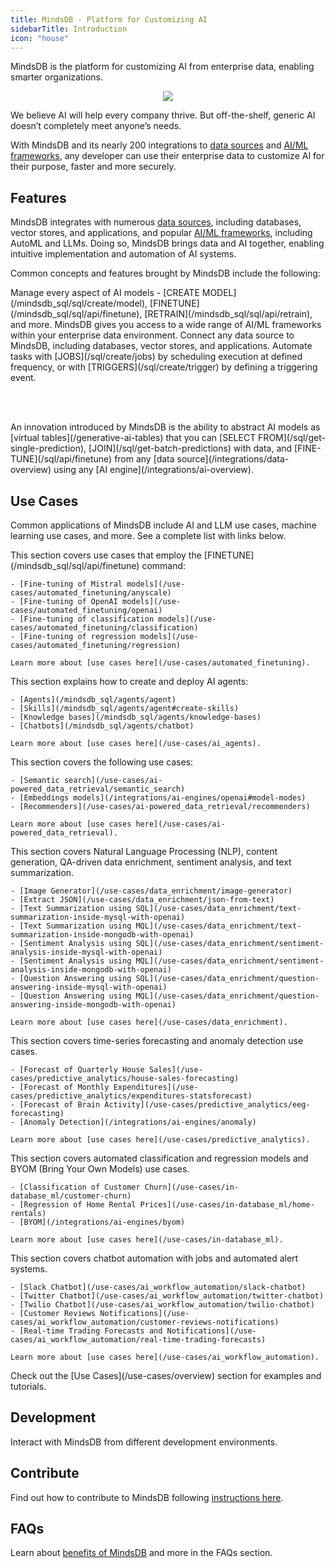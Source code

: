 ```yaml
---
title: MindsDB - Platform for Customizing AI
sidebarTitle: Introduction
icon: "house"
---
```


MindsDB is the platform for customizing AI from enterprise data, enabling smarter organizations.

<p align="center">
  <img src="/assets/mindsdb_homepage_diagram.png"/>
</p>

We believe AI will help every company thrive. But off-the-shelf, generic AI doesn’t completely meet anyone’s needs.

With MindsDB and its nearly 200 integrations to [data sources](/integrations/data-overview) and [AI/ML frameworks](/integrations/ai-overview), any developer can use their enterprise data to customize AI for their purpose, faster and more securely.

## Features

MindsDB integrates with numerous [data sources](/integrations/data-overview), including databases, vector stores, and applications, and popular [AI/ML frameworks](/integrations/ai-overview), including AutoML and LLMs. Doing so, MindsDB brings data and AI together, enabling intuitive implementation and automation of AI systems.

Common concepts and features brought by MindsDB include the following:

<Card title="Model Management" icon="link" href="/model-management">
Manage every aspect of AI models - [CREATE MODEL](/mindsdb_sql/sql/create/model), [FINETUNE](/mindsdb_sql/sql/api/finetune), [RETRAIN](/mindsdb_sql/sql/api/retrain), and more.
</Card>

<Card title="AI Integrations" icon="link" href="/integrations/ai-overview">
MindsDB gives you access to a wide range of AI/ML frameworks within your enterprise data environment.
</Card>

<Card title="Data Integrations" icon="link" href="/integrations/data-overview">
Connect any data source to MindsDB, including databases, vector stores, and applications.
</Card>

<Card title="Automation" icon="link" href="/automation">
Automate tasks with [JOBS](/sql/create/jobs) by scheduling execution at defined frequency, or with [TRIGGERS](/sql/create/trigger) by defining a triggering event.
</Card>

<br></br>

<Note>
An innovation introduced by MindsDB is the ability to abstract AI models as [virtual tables](/generative-ai-tables) that you can [SELECT FROM](/sql/get-single-prediction), [JOIN](/sql/get-batch-predictions) with data, and [FINE-TUNE](/sql/api/finetune) from any [data source](/integrations/data-overview) using any [AI engine](/integrations/ai-overview).
</Note>

## Use Cases

Common applications of MindsDB include AI and LLM use cases, machine learning use cases, and more. See a complete list with links below.

<AccordionGroup>

  <Accordion title="Automated Fine-Tuning">
    This section covers use cases that employ the [FINETUNE](/mindsdb_sql/sql/api/finetune) command:
    
    - [Fine-tuning of Mistral models](/use-cases/automated_finetuning/anyscale)
    - [Fine-tuning of OpenAI models](/use-cases/automated_finetuning/openai)
    - [Fine-tuning of classification models](/use-cases/automated_finetuning/classification)
    - [Fine-tuning of regression models](/use-cases/automated_finetuning/regression)

    Learn more about [use cases here](/use-cases/automated_finetuning).
  </Accordion>

  <Accordion title="AI Agents">
    This section explains how to create and deploy AI agents:
    
    - [Agents](/mindsdb_sql/agents/agent)
    - [Skills](/mindsdb_sql/agents/agent#create-skills)
    - [Knowledge bases](/mindsdb_sql/agents/knowledge-bases)
    - [Chatbots](/mindsdb_sql/agents/chatbot)

    Learn more about [use cases here](/use-cases/ai_agents).
  </Accordion>

  <Accordion title="AI-Powered Data Retrieval">
    This section covers the following use cases:
    
    - [Semantic search](/use-cases/ai-powered_data_retrieval/semantic_search)
    - [Embeddings models](/integrations/ai-engines/openai#model-modes)
    - [Recommenders](/use-cases/ai-powered_data_retrieval/recommenders)

    Learn more about [use cases here](/use-cases/ai-powered_data_retrieval).
  </Accordion>

  <Accordion title="Data Enrichment">
    This section covers Natural Language Processing (NLP), content generation, QA-driven data enrichment, sentiment analysis, and text summarization.

    - [Image Generator](/use-cases/data_enrichment/image-generator)
    - [Extract JSON](/use-cases/data_enrichment/json-from-text)
    - [Text Summarization using SQL](/use-cases/data_enrichment/text-summarization-inside-mysql-with-openai)
    - [Text Summarization using MQL](/use-cases/data_enrichment/text-summarization-inside-mongodb-with-openai)
    - [Sentiment Analysis using SQL](/use-cases/data_enrichment/sentiment-analysis-inside-mysql-with-openai)
    - [Sentiment Analysis using MQL](/use-cases/data_enrichment/sentiment-analysis-inside-mongodb-with-openai)
    - [Question Answering using SQL](/use-cases/data_enrichment/question-answering-inside-mysql-with-openai)
    - [Question Answering using MQL](/use-cases/data_enrichment/question-answering-inside-mongodb-with-openai)

    Learn more about [use cases here](/use-cases/data_enrichment).
  </Accordion>

  <Accordion title="Predictive Analytics">
    This section covers time-series forecasting and anomaly detection use cases.

    - [Forecast of Quarterly House Sales](/use-cases/predictive_analytics/house-sales-forecasting)
    - [Forecast of Monthly Expenditures](/use-cases/predictive_analytics/expenditures-statsforecast)
    - [Forecast of Brain Activity](/use-cases/predictive_analytics/eeg-forecasting)
    - [Anomaly Detection](/integrations/ai-engines/anomaly)

    Learn more about [use cases here](/use-cases/predictive_analytics).
  </Accordion>

  <Accordion title="In-Database Machine Learning">
    This section covers automated classification and regression models and BYOM (Bring Your Own Models) use cases.
    
    - [Classification of Customer Churn](/use-cases/in-database_ml/customer-churn)
    - [Regression of Home Rental Prices](/use-cases/in-database_ml/home-rentals)
    - [BYOM](/integrations/ai-engines/byom)

    Learn more about [use cases here](/use-cases/in-database_ml).
  </Accordion>

  <Accordion title="AI Workflow Automation">
    This section covers chatbot automation with jobs and automated alert systems.

    - [Slack Chatbot](/use-cases/ai_workflow_automation/slack-chatbot)
    - [Twitter Chatbot](/use-cases/ai_workflow_automation/twitter-chatbot)
    - [Twilio Chatbot](/use-cases/ai_workflow_automation/twilio-chatbot)
    - [Customer Reviews Notifications](/use-cases/ai_workflow_automation/customer-reviews-notifications)
    - [Real-time Trading Forecasts and Notifications](/use-cases/ai_workflow_automation/real-time-trading-forecasts)

    Learn more about [use cases here](/use-cases/ai_workflow_automation).
  </Accordion>
</AccordionGroup>

<Tip>
Check out the [Use Cases](/use-cases/overview) section for examples and tutorials.
</Tip>

## Development

Interact with MindsDB from different development environments.

<CardGroup cols={4}>
    <Card title="SQL API" icon="database" href="/mindsdb_sql/overview"></Card>
    <Card title="SDKs" icon="rectangle-code" href="/sdks/overview"></Card>
    <Card title="REST API" icon="webhook" href="/rest/overview"></Card>
</CardGroup>

## Contribute

Find out how to contribute to MindsDB following [instructions here](/contribute/contribute).

## FAQs

Learn about [benefits of MindsDB](/faqs/benefits) and more in the FAQs section.
